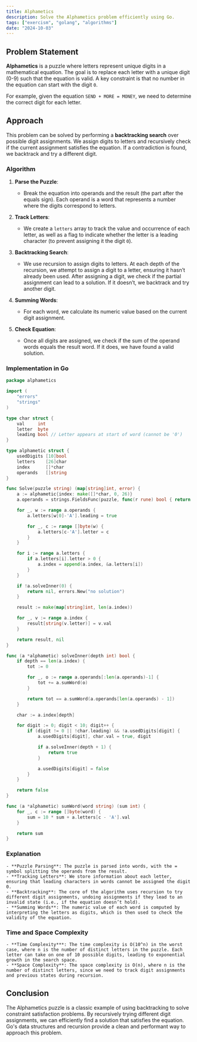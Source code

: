 ```yaml
---
title: Alphametics
description: Solve the Alphametics problem efficiently using Go.
tags: ["exercism", "golang", "algorithms"]
date: "2024-10-03"
---
```


## Problem Statement

**Alphametics** is a puzzle where letters represent unique digits in a mathematical equation. The goal is to replace each letter with a unique digit (0-9) such that the equation is valid. A key constraint is that no number in the equation can start with the digit `0`.

For example, given the equation `SEND + MORE = MONEY`, we need to determine the correct digit for each letter.

## Approach

This problem can be solved by performing a **backtracking search** over possible digit assignments. We assign digits to letters and recursively check if the current assignment satisfies the equation. If a contradiction is found, we backtrack and try a different digit.

### Algorithm

1. **Parse the Puzzle**: 
   - Break the equation into operands and the result (the part after the equals sign). Each operand is a word that represents a number where the digits correspond to letters.
   
2. **Track Letters**:
   - We create a `letters` array to track the value and occurrence of each letter, as well as a flag to indicate whether the letter is a leading character (to prevent assigning it the digit `0`).

3. **Backtracking Search**:
   - We use recursion to assign digits to letters. At each depth of the recursion, we attempt to assign a digit to a letter, ensuring it hasn’t already been used. After assigning a digit, we check if the partial assignment can lead to a solution. If it doesn’t, we backtrack and try another digit.

4. **Summing Words**:
   - For each word, we calculate its numeric value based on the current digit assignment.

5. **Check Equation**:
   - Once all digits are assigned, we check if the sum of the operand words equals the result word. If it does, we have found a valid solution.

### Implementation in Go

```go
package alphametics

import (
	"errors"
	"strings"
)

type char struct {
	val     int
	letter  byte
	leading bool // Letter appears at start of word (cannot be '0')
}

type alphametic struct {
	usedDigits [10]bool
	letters    [26]char
	index      []*char
	operands   []string
}

func Solve(puzzle string) (map[string]int, error) {
	a := alphametic{index: make([]*char, 0, 26)}
	a.operands = strings.FieldsFunc(puzzle, func(r rune) bool { return r == '+' || r == '=' || r == ' ' })

	for _, w := range a.operands {
		a.letters[w[0]-'A'].leading = true

        for _, c := range []byte(w) {
			a.letters[c-'A'].letter = c
		}
	}

	for i := range a.letters {
		if a.letters[i].letter > 0 {
			a.index = append(a.index, &a.letters[i])
		}
	}

    if !a.solveInner(0) {
		return nil, errors.New("no solution")
	}

    result := make(map[string]int, len(a.index))

    for _, v := range a.index {
		result[string(v.letter)] = v.val
	}

    return result, nil
}

func (a *alphametic) solveInner(depth int) bool {
	if depth == len(a.index) {
		tot := 0

		for _, o := range a.operands[:len(a.operands)-1] {
			tot += a.sumWord(o)
		}

		return tot == a.sumWord(a.operands[len(a.operands) - 1])
	}

	char := a.index[depth]

	for digit := 0; digit < 10; digit++ {
		if (digit != 0 || !char.leading) && !a.usedDigits[digit] {
			a.usedDigits[digit], char.val = true, digit

            if a.solveInner(depth + 1) {
				return true
			}

			a.usedDigits[digit] = false
		}
	}

	return false
}

func (a *alphametic) sumWord(word string) (sum int) {
	for _, c := range []byte(word) {
		sum = 10 * sum + a.letters[c - 'A'].val
	}

	return sum
}
```

### Explanation
    - **Puzzle Parsing**: The puzzle is parsed into words, with the = symbol splitting the operands from the result.
    - **Tracking Letters**: We store information about each letter, ensuring that leading characters in words cannot be assigned the digit 0.
    - **Backtracking**: The core of the algorithm uses recursion to try different digit assignments, undoing assignments if they lead to an invalid state (i.e., if the equation doesn’t hold).
    - **Summing Words**: The numeric value of each word is computed by interpreting the letters as digits, which is then used to check the validity of the equation.

### Time and Space Complexity
    - **Time Complexity***: The time complexity is O(10^n) in the worst case, where n is the number of distinct letters in the puzzle. Each letter can take on one of 10 possible digits, leading to exponential growth in the search space.
    - **Space Complexity**: The space complexity is O(n), where n is the number of distinct letters, since we need to track digit assignments and previous states during recursion.


## Conclusion
The Alphametics puzzle is a classic example of using backtracking to solve constraint satisfaction problems. By recursively trying different digit assignments, we can efficiently find a solution that satisfies the equation. Go's data structures and recursion provide a clean and performant way to approach this problem.

